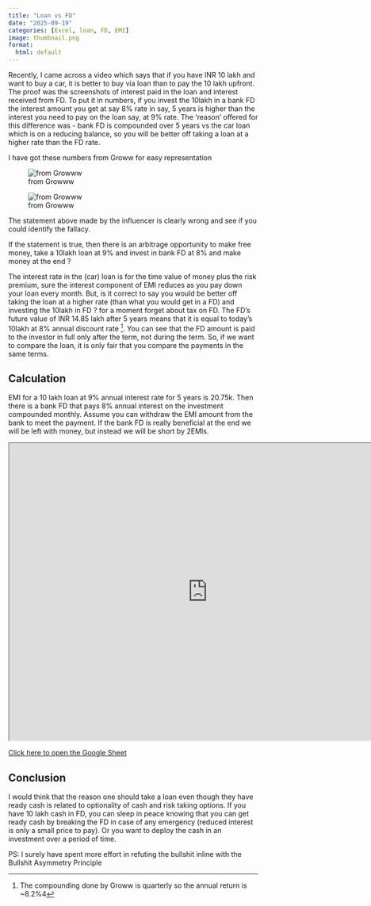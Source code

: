 ```yaml
---
title: "Loan vs FD"
date: "2025-09-19"
categories: [Excel, loan, FD, EMI]
image: thumbnail.png
format: 
  html: default
---
```


Recently, I came across a video which says that if you have INR 10 lakh and want to buy a car, it is better to buy via loan than to pay the 10 lakh upfront. The proof was the screenshots of interest paid in the loan and interest received from FD. To put it in numbers, if you invest the 10lakh in a bank FD the interest amount you get at say 8% rate in say, 5 years is higher than the interest you need to pay on the loan say, at 9% rate. The ‘reason’ offered for this difference was - bank FD is compounded over 5 years vs the car loan which is on a reducing balance, so you will be better off taking a loan at a higher rate than the FD rate.

I have got these numbers from Groww for easy representation


![from Growww](fd.png)



![from Growww](car_loan.png)


The statement above made by the influencer is clearly wrong and see if you could identify the fallacy. 

If the statement is true, then there is an arbitrage opportunity to make free money, take a 10lakh loan at 9% and invest in bank FD at 8% and make money at the end ? 

The interest rate in the (car) loan is for the time value of money plus the risk premium, sure the interest component of EMI reduces as you pay down your loan every month. But, is it correct to say you would be better off taking the loan at a higher rate (than what you would get in a FD) and investing the 10lakh in FD ? for a moment forget about tax on FD. The FD’s future value of INR 14.85 lakh after 5 years means that it is equal to today’s 10lakh at 8% annual discount rate ^[The compounding done by Groww is quarterly so the annual return is ~8.2%4]. You can see that the FD amount is paid to the investor in full only after the term, not during the term. So, if we want to compare the loan, it is only fair that you compare the payments in the same terms. 


## Calculation

EMI for a 10 lakh loan at 9% annual interest rate for 5 years is 20.75k. Then there is a bank FD that pays 8% annual interest on the investment compounded monthly. Assume you can withdraw the EMI amount from the bank to meet the payment. If the bank FD is really beneficial at the end we will be left with money, but instead we will be short by 2EMIs. 

<div>
<iframe 
src="https://docs.google.com/spreadsheets/d/e/2PACX-1vT9QjON3cO3RIOmzosj209DVAmEfummr4A1325JDQfuW3F3Dk_SnVTbE41zL0mNhOjmlXd20s8j-7Ho/pubhtml?gid=0&amp;single=true&amp;widget=true&amp;headers=false"
width = "800"
height = "600">
</iframe>
</div>

<a href="https://docs.google.com/spreadsheets/d/1-UjxOJfWO8AqpFmxnsesvJ6g-phv5xMcLffyQkxdSVw/" target="_blank">
Click here to open the Google Sheet
</a>

## Conclusion
I would think that the reason one should take a loan even though they have ready cash is related to optionality of cash and risk taking options. If you have 10 lakh cash in FD, you can sleep in peace knowing that you can get ready cash by breaking the FD in case of any emergency (reduced interest is only a small price to pay). Or you want to deploy the cash in an investment over a period of time. 

PS: I surely have spent more effort in refuting the bullshit inline with the Bullshit Asymmetry Principle




